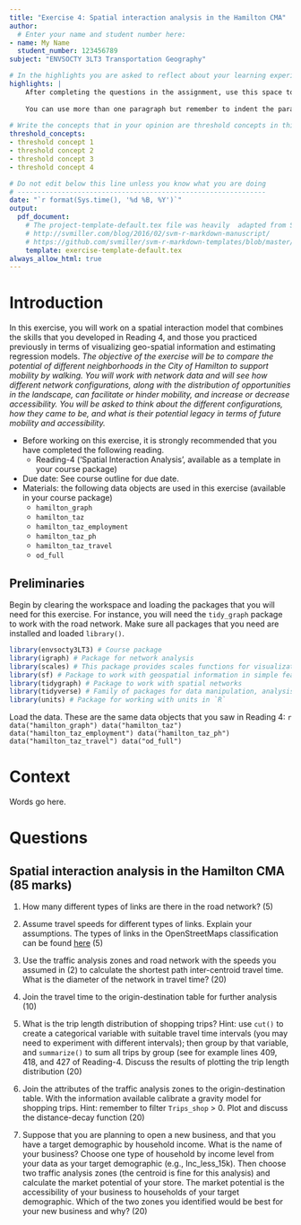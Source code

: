 ```yaml
---
title: "Exercise 4: Spatial interaction analysis in the Hamilton CMA"
author:
  # Enter your name and student number here:
- name: My Name
  student_number: 123456789
subject: "ENVSOCTY 3LT3 Transportation Geography"

# In the highlights you are asked to reflect about your learning experience while working on this exercise. This section is worth 10 marks.
highlights: |
    After completing the questions in the assignment, use this space to briefly write your thoughts about your learning experience. What did you learn working on this assignment? How were you challenged? Or was it easy?
    
    You can use more than one paragraph but remember to indent the paragraphs. This summary does not need to be very long, try to write it in about 200 words.
    
# Write the concepts that in your opinion are threshold concepts in this exercise. A threshold concept is a key idea that once you grasp it, it changes your understanding of a topic, phenomenon, subject, method, etc. Write between three and five threshold concepts that apply to your learning experience working on this exercise. This section is worth 5 marks.
threshold_concepts: 
- threshold concept 1
- threshold concept 2 
- threshold concept 3
- threshold concept 4

# Do not edit below this line unless you know what you are doing
# --------------------------------------------------------------
date: "`r format(Sys.time(), '%d %B, %Y')`"
output:
  pdf_document:
    # The project-template-default.tex file was heavily  adapted from Steven V. Miller's template for academic manuscripts. See:
    # http://svmiller.com/blog/2016/02/svm-r-markdown-manuscript/
    # https://github.com/svmiller/svm-r-markdown-templates/blob/master/svm-latex-ms.tex
    template: exercise-template-default.tex
always_allow_html: true
---
```


# Introduction

In this exercise, you will work on a spatial interaction model that combines the skills that you developed in Reading 4, and those you practiced previously in terms of visualizing geo-spatial information and estimating regression models. *The objective of the exercise will be to compare the potential of different neighborhoods in the City of Hamilton to support mobility by walking. You will work with network data and will see how different network configurations, along with the distribution of opportunities in the landscape, can facilitate or hinder mobility, and increase or decrease accessibility. You will be asked to think about the different configurations, how they came to be, and what is their potential legacy in terms of future mobility and accessibility.*

* Before working on this exercise, it is strongly recommended that you have completed the following reading.
    + Reading-4 ('Spatial Interaction Analysis', available as a template in your course package)
* Due date:	See course outline for due date.
* Materials: the following data objects are used in this exercise (available in your course package)
    + `hamilton_graph`
    + `hamilton_taz`
    + `hamilton_taz_employment`
    + `hamilton_taz_ph`
    + `hamilton_taz_travel`
    + `od_full`
    
## Preliminaries

Begin by clearing the workspace and loading the packages that you will need for this exercise. For instance, you will need the `tidy_graph` package to work with the road network. Make sure all packages that you need are installed and loaded `library()`. 
```r
library(envsocty3LT3) # Course package
library(igraph) # Package for network analysis
library(scales) # This package provides scales functions for visualization 
library(sf) # Package to work with geospatial information in simple features format
library(tidygraph) # Package to work with spatial networks
library(tidyverse) # Family of packages for data manipulation, analysis, and visualization
library(units) # Package for working with units in `R`
```

Load the data. These are the same data objects that you saw in Reading 4:
```r
data("hamilton_graph")
data("hamilton_taz")
data("hamilton_taz_employment")
data("hamilton_taz_ph")
data("hamilton_taz_travel")
data("od_full")```

# Context

Words go here.

# Questions

## Spatial interaction analysis in the Hamilton CMA (85 marks)

1. How many different types of links are there in the road network? (5)

2. Assume travel speeds for different types of links. Explain your assumptions. The types of links in the OpenStreetMaps classification can be found [here](https://wiki.openstreetmap.org/wiki/Key:highway) (5)

3. Use the traffic analysis zones and road network with the speeds you assumed in (2) to calculate the shortest path inter-centroid travel time. What is the diameter of the network in travel time? (20) 

4. Join the travel time to the origin-destination table for further analysis (10)

5. What is the trip length distribution of shopping trips? Hint: use `cut()` to create a categorical variable with suitable travel time intervals (you may need to experiment with different intervals); then group by that variable, and `summarize()` to sum all trips by group (see for example lines 409, 418, and 427 of Reading-4. Discuss the results of plotting the trip length distribution (20)

6. Join the attributes of the traffic analysis zones to the origin-destination table. With the information available calibrate a gravity model for shopping trips. Hint: remember to filter `Trips_shop` > 0. Plot and discuss the distance-decay function (20)

7. Suppose that you are planning to open a new business, and that you have a target demographic by household income. What is the name of your business? Choose one type of household by income level from your data as your target demographic (e.g., Inc_less_15k). Then choose two traffic analysis zones (the centroid is fine for this analysis) and calculate the market potential of your store. The market potential is the accessibility of your business to households of your target demographic. Which of the two zones you identified would be best for your new business and why? (20)
